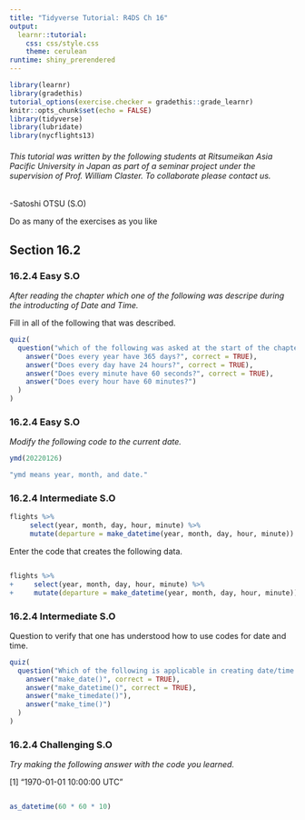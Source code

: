 ```yaml
---
title: "Tidyverse Tutorial: R4DS Ch 16"
output: 
  learnr::tutorial:
    css: css/style.css
    theme: cerulean
runtime: shiny_prerendered
---
```


```r
library(learnr)
library(gradethis)
tutorial_options(exercise.checker = gradethis::grade_learnr)
knitr::opts_chunk$set(echo = FALSE)
library(tidyverse)
library(lubridate)
library(nycflights13)
```


###### This tutorial was written by the following students at Ritsumeikan Asia Pacific University in Japan as part of a seminar project under the supervision of Prof. William Claster. To collaborate please contact us.

-Satoshi OTSU (S.O)


####### Do as many of the exercises as you like
## Section 16.2

### 16.2.4 Easy S.O

*After reading the chapter which one of the following was descripe during the introducting of Date and Time.*

Fill in all of the following that was described.

```r
quiz(
  question("which of the following was asked at the start of the chapter?",
    answer("Does every year have 365 days?", correct = TRUE),
    answer("Does every day have 24 hours?", correct = TRUE),
    answer("Does every minute have 60 seconds?", correct = TRUE),
    answer("Does every hour have 60 minutes?")
  )
)
```

### 16.2.4 Easy S.O

*Modify the following code to the current date.*

```r
ymd(20220126)
```
```r
"ymd means year, month, and date."

```

### 16.2.4 Intermediate S.O 

```r
flights %>% 
     select(year, month, day, hour, minute) %>% 
     mutate(departure = make_datetime(year, month, day, hour, minute))
```


Enter the code that creates the following data.

```r

```

```r
flights %>% 
+     select(year, month, day, hour, minute) %>% 
+     mutate(departure = make_datetime(year, month, day, hour, minute))
```

### 16.2.4 Intermediate S.O 

Question to verify that one has understood how to use codes for date and time.

```r
quiz(
  question("Which of the following is applicable in creating date/time and date-times:",
    answer("make_date()", correct = TRUE),
    answer("make_datetime()", correct = TRUE),
    answer("make_timedate()"),
    answer("make_time()")
  )
)
```

### 16.2.4 Challenging S.O

*Try making the following answer with the code you learned.*

[1] "1970-01-01 10:00:00 UTC"

```r

```

```r
as_datetime(60 * 60 * 10)
```

